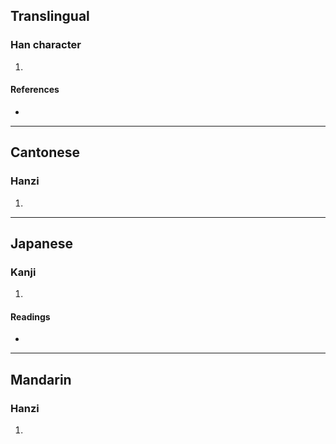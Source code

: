 {{character info/new}}
==Translingual==

===Han character===
{{Han char|rn=38|rad=女|as=10|sn=13|four=77401|canj=SUV|ids=⿱⿰𦣞巳女}}

# {{defn|Han|sort=女10}}

====References====
* {{Han ref|kx=0266.340|dkj=06495|dj=0533.360|hdz=21064.060|uh=5A90|ud=23184|bh=DD47|bd=56647}}

----

==Cantonese==

===Hanzi===
{{yue-hanzi|jyut=[[hei1]]|y=hei1}}

# {{defn|lang=yue|sort=女10}}

----

==Japanese==

===Kanji===
{{ja-kanji|grade=|rs=女10}}

# {{defn|lang=ja|sort=女10}}

====Readings====
* {{ja-readings|on=[[き]] (ki), [[い]] (i)|kun=[[つま]] (tsuma), [[たのしむ]] (tanoshimu)}}

----

==Mandarin==

===Hanzi===
{{cmn-hanzi|pin=[[yí]] ([[yi2]]), [[xī]] ([[xi1]])|wg=i<sup>2</sup>, hsi<sup>1</sup>}}

# {{defn|lang=cmn|sort=女10}}